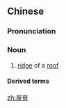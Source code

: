 ==Chinese==
{{zh-forms}}

===Pronunciation===
{{zh-pron
|m=wūjǐ
|c=uk1 zek3
|mn=qz,xm,zz:ok-chit
|cat=n
}}

===Noun===
{{zh-noun}}

# [[ridge]] of a [[roof]]

====Derived terms====
{{zh-der|世界屋脊}}

[[zh:屋脊]]